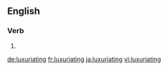 ==English==

===Verb===
{{head|en}}

# {{present participle of|luxuriate|lang=en}}

[[de:luxuriating]]
[[fr:luxuriating]]
[[ja:luxuriating]]
[[vi:luxuriating]]